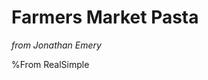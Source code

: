 # Farmers Market Pasta
_from Jonathan Emery_
\begin{recipe}[FarmersMarketPasta]{Farmers' Market Pasta}{6 Portions}{30 min}
\freeform Grab some stuff from the farmers' market and make this pasta. Eat it hot or cold.
\freeform\rule{\textwidth}{0.05pt}
\ingredient[12]{oz}{cavatappi}

Cook pasta according to package directions for \textit{al dente}. Drain and transfer pasta to large bow.

\ingredient[1 of 4]{tbs}{olive oil}
\ingredient[2]{cup}{multicolored cherry tomatoes}
\ingredient[4]{clove}{garlic}
\ingredient[1]{tsp}{kosher salt}
\ingredient[\fr12]{tsp}{ground black pepper}

Heat 1 tbs oil in a large skillet at medium heat. Add tomatoes, garlic, salt, and pepper. Cook, stirring often, until tomatoes begin to soften (2-3 min).  

\ingredient[1]{}{zucchini}
\ingredient[1]{}{red onion, wedged}

Add zucchini and onion and continue cooking until tomatoes burst and zucchini is almost tender (3-4 min).

\ingredient[1]{cup}{corn}

Finally, add corn and cook, stirring constantly, for 1 additional minute.

\ingredient[2]{cups}{packed arugula}
\ingredient[1]{cup}{fresh basil, torn}
\ingredient[3 of 4]{tbs}{olive oil}

Add tomato mixture to posta. Toss with arugula, basil, and remaining olive oil.

\ingredient[\fr12]{cup}{shaved parmesan}

Top with parmesan cheese and serve warm or cold.


\freeform\rule{\textwidth}{0.05pt}

\freeform\rule{\textwidth}{0.05pt}
\textit{nomnomnomnomnom}!
\end{recipe}

%From RealSimple
<!-- Type:Pasta -->
<!-- Cook:JEmery -->
